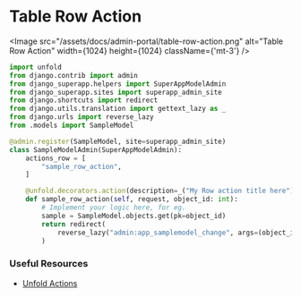 
# Table Row Action

<Image src="/assets/docs/admin-portal/table-row-action.png" alt="Table Row Action" width={1024} height={1024} className={'mt-3'} />

```py filename="superapp/apps/<app_name>/admin.py"
import unfold
from django.contrib import admin
from django_superapp.helpers import SuperAppModelAdmin
from django_superapp.sites import superapp_admin_site
from django.shortcuts import redirect
from django.utils.translation import gettext_lazy as _
from django.urls import reverse_lazy
from .models import SampleModel

@admin.register(SampleModel, site=superapp_admin_site)
class SampleModelAdmin(SuperAppModelAdmin):
    actions_row = [
        "sample_row_action",
    ]

    @unfold.decorators.action(description=_("My Row action title here"))
    def sample_row_action(self, request, object_id: int):
        # Implement your logic here, for eg.
        sample = SampleModel.objects.get(pk=object_id)
        return redirect(
            reverse_lazy("admin:app_samplemodel_change", args=(object_id,))
        )
```
### Useful Resources

- [Unfold Actions](https://github.com/unfoldadmin/django-unfold?tab=readme-ov-file#actions)
